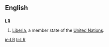 ==English==
==={{abbreviation}}===
'''LR'''
#[[Liberia]], a member state of the [[United Nations]].

[[ie:LR]]
[[tr:LR]]
